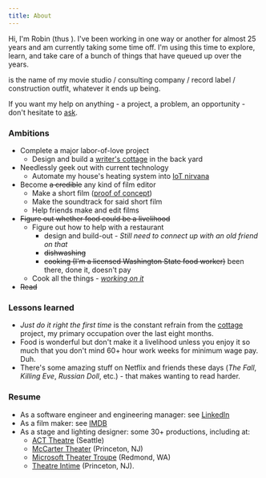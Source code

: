 ```yaml
---
title: About
---
```



Hi, I'm Robin (thus <Icon sprite={GrumpyRobin} className="h1 w1" />).
I've been working in one way or another for almost 25 years and am currently taking some time off.
I'm using this time to explore, learn, and take care of a bunch of things that have queued up over the years.

<Icon sprite={GrumpyCorpName} className="h075" /> is the name of my movie studio / consulting company / record label / construction outfit, whatever it ends up being.

If you want my help on anything - a project, a problem, an opportunity - don't hesitate to [ask](mailto:robin@grumpycorp.com).

### Ambitions

- Complete a major labor-of-love project
  - Design and build a [writer's cottage](/tags/posts/cottage/) in the back yard
- Needlessly geek out with current technology
  - Automate my house's heating system into [IoT nirvana](/tags/posts/warm-and-fuzzy/)
- Become ~~a credible~~ any kind of film editor
  - Make a short film ([proof of concept](/posts/film%20making/nutella-thief/))
  - Make the soundtrack for said short film
  - Help friends make and edit films
- ~~Figure out whether food could be a livelihood~~
  - Figure out how to help with a restaurant
    - design and build-out - _Still need to connect up with an old friend on that_
    - ~~dishwashing~~
    - ~~cooking (I'm a licensed Washington State food worker)~~ been there, done it, doesn't pay
  - Cook all the things - _[working on it](/tags/posts/food/)_
- ~~Read~~

### Lessons learned

- _Just do it right the first time_ is the constant refrain from the [cottage](/tags/posts/cottage/) project, my primary occupation over the last eight months.
- Food is wonderful but don't make it a livelihood unless you enjoy it so much that you don't mind 60+ hour work weeks for minimum wage pay. Duh.
- There's some amazing stuff on Netflix and friends these days (_The Fall_, _Killing Eve_, _Russian Doll_, etc.) - that makes wanting to read harder.

### Resume

- As a software engineer and engineering manager: see [LinkedIn](https://www.linkedin.com/in/robingiese)
- As a film maker: see [IMDB](https://www.imdb.com/name/nm8515322/)
- As a stage and lighting designer: some 30+ productions, including at:
  - [ACT Theatre](http://www.acttheatre.org/) (Seattle)
  - [McCarter Theater](https://www.mccarter.org/) (Princeton, NJ)
  - [Microsoft Theater Troupe](https://www.facebook.com/MicrosoftTheaterTroupe/) (Redmond, WA)
  - [Theatre Intime](https://www.theatreintime.org/) (Princeton, NJ).

